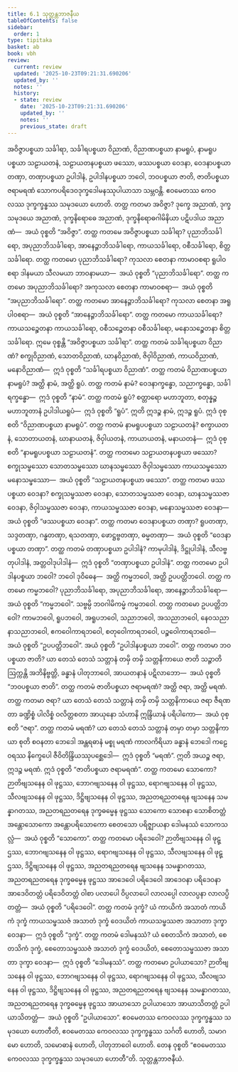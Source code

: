 ```yaml
---
title: 6.1 သုတ္တန္တဘာဇနီယ
tableOfContents: false
sidebar:
  order: 1
type: tipitaka
basket: ab
book: vbh
review:
  current: review
  updated: '2025-10-23T09:21:31.690206'
  updated_by: ''
  notes: ''
  history:
  - state: review
    date: '2025-10-23T09:21:31.690206'
    updated_by: ''
    notes: ''
    previous_state: draft
---
```



<ReviewStatus review={frontmatter.review} showDetails={true} />

<HypothesisAnnotation frontmatter={frontmatter} />

<DynamicBreadcrumb />

<Division number="225" book="vbh" e="ch" v="30" p="142">

<Paragraph number="941" book="vbh">
အဝိဇ္ဇာပစ္စယာ သင်္ခါရာ, သင်္ခါရပစ္စယာ ဝိညာဏံ, ဝိညာဏပစ္စယာ နာမရူပံ, နာမရူပပစ္စယာ သဠာယတနံ, သဠာယတနပစ္စယာ ဖဿော, ဖဿပစ္စယာ ဝေဒနာ, ဝေဒနာပစ္စယာ တဏှာ, တဏှာပစ္စယာ ဥပါဒါနံ, ဥပါဒါနပစ္စယာ ဘဝေါ, ဘဝပစ္စယာ ဇာတိ, ဇာတိပစ္စယာ ဇရာမရဏံ သောကပရိဒေဝဒုက္ခဒေါမနဿုပါယာသာ သမ္ဘဝန္တိ. ဧဝမေတဿ ကေဝလဿ ဒုက္ခက္ခန္ဓဿ သမုဒယော ဟောတိ.
</Paragraph>

</Division>
<Division number="226" book="vbh" e="ch" v="30" p="142">

<Paragraph number="942" book="vbh">
တတ္ထ ကတမာ အဝိဇ္ဇာ? ဒုက္ခေ အညာဏံ, ဒုက္ခသမုဒယေ အညာဏံ, ဒုက္ခနိရောဓေ အညာဏံ, ဒုက္ခနိရောဓဂါမိနိယာ ပဋိပဒါယ အညာဏံ—  အယံ ဝုစ္စတိ “အဝိဇ္ဇာ”.
</Paragraph>

<Paragraph number="943" book="vbh">
တတ္ထ ကတမေ အဝိဇ္ဇာပစ္စယာ သင်္ခါရာ? ပုညာဘိသင်္ခါရော, အပုညာဘိသင်္ခါရော, အာနေဉ္ဇာဘိသင်္ခါရော, ကာယသင်္ခါရော, ဝစီသင်္ခါရော, စိတ္တသင်္ခါရော.
</Paragraph>

<Paragraph number="944" book="vbh">
တတ္ထ ကတမော ပုညာဘိသင်္ခါရော? ကုသလာ စေတနာ ကာမာဝစရာ ရူပါဝစရာ ဒါနမယာ သီလမယာ ဘာဝနာမယာ—  အယံ ဝုစ္စတိ “ပုညာဘိသင်္ခါရော”.
</Paragraph>

<Paragraph number="945" book="vbh">
တတ္ထ ကတမော အပုညာဘိသင်္ခါရော? အကုသလာ စေတနာ ကာမာဝစရာ—  အယံ ဝုစ္စတိ “အပုညာဘိသင်္ခါရော”.
</Paragraph>

<Paragraph number="946" book="vbh">
တတ္ထ ကတမော အာနေဉ္ဇာဘိသင်္ခါရော? ကုသလာ စေတနာ အရူပါဝစရာ—  အယံ ဝုစ္စတိ “အာနေဉ္ဇာဘိသင်္ခါရော”.
</Paragraph>

<Paragraph number="947" book="vbh">
တတ္ထ ကတမော ကာယသင်္ခါရော? ကာယသဉ္စေတနာ ကာယသင်္ခါရော, ဝစီသဉ္စေတနာ ဝစီသင်္ခါရော, မနောသဉ္စေတနာ စိတ္တသင်္ခါရော. ဣမေ ဝုစ္စန္တိ “အဝိဇ္ဇာပစ္စယာ သင်္ခါရာ”.
</Paragraph>

</Division>
<Division number="227" book="vbh" e="ch" v="30" p="142">

<Paragraph number="948" book="vbh">
တတ္ထ ကတမံ သင်္ခါရပစ္စယာ ဝိညာဏံ? စက္ခုဝိညာဏံ, သောတဝိညာဏံ, ဃာနဝိညာဏံ, ဇိဝှါဝိညာဏံ, ကာယဝိညာဏံ, မနောဝိညာဏံ—  ဣဒံ ဝုစ္စတိ “သင်္ခါရပစ္စယာ ဝိညာဏံ”.
</Paragraph>

</Division>
<Division number="228" book="vbh" e="ch" v="30" p="142">

<Paragraph number="949" book="vbh">
တတ္ထ ကတမံ ဝိညာဏပစ္စယာ နာမရူပံ? အတ္ထိ နာမံ, အတ္ထိ ရူပံ. တတ္ထ ကတမံ နာမံ? ဝေဒနာက္ခန္ဓော, သညာက္ခန္ဓော, သင်္ခါရက္ခန္ဓော—  ဣဒံ ဝုစ္စတိ “နာမံ”. တတ္ထ ကတမံ ရူပံ? စတ္တာရော မဟာဘူတာ, စတုန္နဉ္စ မဟာဘူတာနံ ဥပါဒါယရူပံ—  ဣဒံ ဝုစ္စတိ “ရူပံ”. ဣတိ ဣဒဉ္စ နာမံ, ဣဒဉ္စ ရူပံ. ဣဒံ ဝုစ္စတိ “ဝိညာဏပစ္စယာ နာမရူပံ”.
</Paragraph>

</Division>
<Division number="229" book="vbh" e="ch" v="30" p="143">

<Paragraph number="950" book="vbh">
တတ္ထ ကတမံ နာမရူပပစ္စယာ သဠာယတနံ? စက္ခာယတနံ, သောတာယတနံ, ဃာနာယတနံ, ဇိဝှါယတနံ, ကာယာယတနံ, မနာယတနံ—  ဣဒံ ဝုစ္စတိ “နာမရူပပစ္စယာ သဠာယတနံ”.
</Paragraph>

</Division>
<Division number="230" book="vbh" e="ch" v="30" p="143">

<Paragraph number="951" book="vbh">
တတ္ထ ကတမော သဠာယတနပစ္စယာ ဖဿော? စက္ခုသမ္ဖဿော သောတသမ္ဖဿော ဃာနသမ္ဖဿော ဇိဝှါသမ္ဖဿော ကာယသမ္ဖဿော မနောသမ္ဖဿော—  အယံ ဝုစ္စတိ “သဠာယတနပစ္စယာ ဖဿော”.
</Paragraph>

</Division>
<Division number="231" book="vbh" e="ch" v="30" p="143">

<Paragraph number="952" book="vbh">
တတ္ထ ကတမာ ဖဿပစ္စယာ ဝေဒနာ? စက္ခုသမ္ဖဿဇာ ဝေဒနာ, သောတသမ္ဖဿဇာ ဝေဒနာ, ဃာနသမ္ဖဿဇာ ဝေဒနာ, ဇိဝှါသမ္ဖဿဇာ ဝေဒနာ, ကာယသမ္ဖဿဇာ ဝေဒနာ, မနောသမ္ဖဿဇာ ဝေဒနာ—  အယံ ဝုစ္စတိ “ဖဿပစ္စယာ ဝေဒနာ”.
</Paragraph>

</Division>
<Division number="232" book="vbh" e="ch" v="30" p="143">

<Paragraph number="953" book="vbh">
တတ္ထ ကတမာ ဝေဒနာပစ္စယာ တဏှာ? ရူပတဏှာ, သဒ္ဒတဏှာ, ဂန္ဓတဏှာ, ရသတဏှာ, ဖောဋ္ဌဗ္ဗတဏှာ, ဓမ္မတဏှာ—  အယံ ဝုစ္စတိ “ဝေဒနာပစ္စယာ တဏှာ”.
</Paragraph>

</Division>
<Division number="233" book="vbh" e="ch" v="30" p="143">

<Paragraph number="954" book="vbh">
တတ္ထ ကတမံ တဏှာပစ္စယာ ဥပါဒါနံ? ကာမုပါဒါနံ, ဒိဋ္ဌုပါဒါနံ, သီလဗ္ဗတုပါဒါနံ, အတ္တဝါဒုပါဒါနံ—  ဣဒံ ဝုစ္စတိ “တဏှာပစ္စယာ ဥပါဒါနံ”.
</Paragraph>

</Division>
<Division number="234" book="vbh" e="ch" v="30" p="143">

<Paragraph number="955" book="vbh">
တတ္ထ ကတမော ဥပါဒါနပစ္စယာ ဘဝေါ? ဘဝေါ ဒုဝိဓေန—  အတ္ထိ ကမ္မဘဝေါ, အတ္ထိ ဥပပတ္တိဘဝေါ. တတ္ထ ကတမော ကမ္မဘဝေါ? ပုညာဘိသင်္ခါရော, အပုညာဘိသင်္ခါရော, အာနေဉ္ဇာဘိသင်္ခါရော—  အယံ ဝုစ္စတိ “ကမ္မဘဝေါ”. သဗ္ဗမ္ပိ ဘဝဂါမိကမ္မံ ကမ္မဘဝေါ.
</Paragraph>

<Paragraph number="956" book="vbh">
တတ္ထ ကတမော ဥပပတ္တိဘဝေါ? ကာမဘဝေါ, ရူပဘဝေါ, အရူပဘဝေါ, သညာဘဝေါ, အသညာဘဝေါ, နေဝသညာနာသညာဘဝေါ, ဧကဝေါကာရဘဝေါ, စတုဝေါကာရဘဝေါ, ပဉ္စဝေါကာရဘဝေါ—  အယံ ဝုစ္စတိ “ဥပပတ္တိဘဝေါ”. အယံ ဝုစ္စတိ “ဥပါဒါနပစ္စယာ ဘဝေါ”.
</Paragraph>

</Division>
<Division number="235" book="vbh" e="ch" v="30" p="144">

<Paragraph number="957" book="vbh">
တတ္ထ ကတမာ ဘဝပစ္စယာ ဇာတိ? ယာ တေသံ တေသံ သတ္တာနံ တမှိ တမှိ သတ္တနိကာယေ ဇာတိ သဉ္ဇာတိ ဩက္ကန္တိ အဘိနိဗ္ဗတ္တိ, ခန္ဓာနံ ပါတုဘာဝေါ, အာယတနာနံ ပဋိလာဘော—  အယံ ဝုစ္စတိ “ဘဝပစ္စယာ ဇာတိ”.
</Paragraph>

</Division>
<Division number="236" book="vbh" e="ch" v="30" p="144">

<Paragraph number="958" book="vbh">
တတ္ထ ကတမံ ဇာတိပစ္စယာ ဇရာမရဏံ? အတ္ထိ ဇရာ, အတ္ထိ မရဏံ. တတ္ထ ကတမာ ဇရာ? ယာ တေသံ တေသံ သတ္တာနံ တမှိ တမှိ သတ္တနိကာယေ ဇရာ ဇီရဏတာ ခဏ္ဍိစ္စံ ပါလိစ္စံ ဝလိတ္တစတာ အာယုနော သံဟာနိ ဣန္ဒြိယာနံ ပရိပါကော—  အယံ ဝုစ္စတိ “ဇရာ”.
</Paragraph>

<Paragraph number="959" book="vbh">
တတ္ထ ကတမံ မရဏံ? ယာ တေသံ တေသံ သတ္တာနံ တမှာ တမှာ သတ္တနိကာယာ စုတိ စဝနတာ ဘေဒေါ အန္တရဓာနံ မစ္စု မရဏံ ကာလကိရိယာ ခန္ဓာနံ ဘေဒေါ ကဠေဝရဿ နိက္ခေပေါ ဇီဝိတိန္ဒြိယဿုပစ္ဆေဒေါ—  ဣဒံ ဝုစ္စတိ “မရဏံ”. ဣတိ အယဉ္စ ဇရာ, ဣဒဉ္စ မရဏံ. ဣဒံ ဝုစ္စတိ “ဇာတိပစ္စယာ ဇရာမရဏံ”.
</Paragraph>

</Division>
<Division number="237" book="vbh" e="ch" v="30" p="144">

<Paragraph number="960" book="vbh">
တတ္ထ ကတမော သောကော? ဉာတိဗျသနေန ဝါ ဖုဋ္ဌဿ, ဘောဂဗျသနေန ဝါ ဖုဋ္ဌဿ, ရောဂဗျသနေန ဝါ ဖုဋ္ဌဿ, သီလဗျသနေန ဝါ ဖုဋ္ဌဿ, ဒိဋ္ဌိဗျသနေန ဝါ ဖုဋ္ဌဿ, အညတရညတရေန ဗျသနေန သမန္နာဂတဿ, အညတရညတရေန ဒုက္ခဓမ္မေန ဖုဋ္ဌဿ သောကော သောစနာ သောစိတတ္တံ အန္တောသောကော အန္တောပရိသောကော စေတသော ပရိဇ္ဈာယနာ ဒေါမနဿံ သောကသလ္လံ—  အယံ ဝုစ္စတိ “သောကော”.
</Paragraph>

</Division>
<Division number="238" book="vbh" e="ch" v="30" p="144">

<Paragraph number="961" book="vbh">
တတ္ထ ကတမော ပရိဒေဝေါ? ဉာတိဗျသနေန ဝါ ဖုဋ္ဌဿ, ဘောဂဗျသနေန ဝါ ဖုဋ္ဌဿ, ရောဂဗျသနေန ဝါ ဖုဋ္ဌဿ, သီလဗျသနေန ဝါ ဖုဋ္ဌဿ, ဒိဋ္ဌိဗျသနေန ဝါ ဖုဋ္ဌဿ, အညတရညတရေန ဗျသနေန သမန္နာဂတဿ, အညတရညတရေန ဒုက္ခဓမ္မေန ဖုဋ္ဌဿ အာဒေဝေါ ပရိဒေဝေါ အာဒေဝနာ ပရိဒေဝနာ အာဒေဝိတတ္တံ ပရိဒေဝိတတ္တံ ဝါစာ ပလာပေါ ဝိပ္ပလာပေါ လာလပ္ပေါ လာလပ္ပနာ လာလပ္ပိတတ္တံ—  အယံ ဝုစ္စတိ “ပရိဒေဝေါ”.
</Paragraph>

</Division>
<Division number="239" book="vbh" e="ch" v="30" p="144">

<Paragraph number="962" book="vbh">
တတ္ထ ကတမံ ဒုက္ခံ? ယံ ကာယိကံ အသာတံ ကာယိကံ ဒုက္ခံ ကာယသမ္ဖဿဇံ အသာတံ ဒုက္ခံ ဝေဒယိတံ ကာယသမ္ဖဿဇာ အသာတာ ဒုက္ခာ ဝေဒနာ—  ဣဒံ ဝုစ္စတိ “ဒုက္ခံ”.
</Paragraph>

</Division>
<Division number="240" book="vbh" e="ch" v="30" p="145">

<Paragraph number="963" book="vbh">
တတ္ထ ကတမံ ဒေါမနဿံ? ယံ စေတသိကံ အသာတံ, စေတသိကံ ဒုက္ခံ, စေတောသမ္ဖဿဇံ အသာတံ ဒုက္ခံ ဝေဒယိတံ, စေတောသမ္ဖဿဇာ အသာတာ ဒုက္ခာ ဝေဒနာ—  ဣဒံ ဝုစ္စတိ “ဒေါမနဿံ”.
</Paragraph>

</Division>
<Division number="241" book="vbh" e="ch" v="30" p="145">

<Paragraph number="964" book="vbh">
တတ္ထ ကတမော ဥပါယာသော? ဉာတိဗျသနေန ဝါ ဖုဋ္ဌဿ, ဘောဂဗျသနေန ဝါ ဖုဋ္ဌဿ, ရောဂဗျသနေန ဝါ ဖုဋ္ဌဿ, သီလဗျသနေန ဝါ ဖုဋ္ဌဿ, ဒိဋ္ဌိဗျသနေန ဝါ ဖုဋ္ဌဿ, အညတရညတရေန ဗျသနေန သမန္နာဂတဿ, အညတရညတရေန ဒုက္ခဓမ္မေန ဖုဋ္ဌဿ အာယာသော ဥပါယာသော အာယာသိတတ္တံ ဥပါယာသိတတ္တံ—  အယံ ဝုစ္စတိ “ဥပါယာသော”.
</Paragraph>

</Division>
<Division number="242" book="vbh" e="ch" v="30" p="145">

<Paragraph number="965" book="vbh">
ဧဝမေတဿ ကေဝလဿ ဒုက္ခက္ခန္ဓဿ သမုဒယော ဟောတီတိ, ဧဝမေတဿ ကေဝလဿ ဒုက္ခက္ခန္ဓဿ သင်္ဂတိ ဟောတိ, သမာဂမော ဟောတိ, သမောဓာနံ ဟောတိ, ပါတုဘာဝေါ ဟောတိ. တေန ဝုစ္စတိ “ဧဝမေတဿ ကေဝလဿ ဒုက္ခက္ခန္ဓဿ သမုဒယော ဟောတီ”တိ.

</Paragraph>
</Division>

<Paragraph number="966" type="center" book="vbh">
သုတ္တန္တဘာဇနီယံ.
</Paragraph>